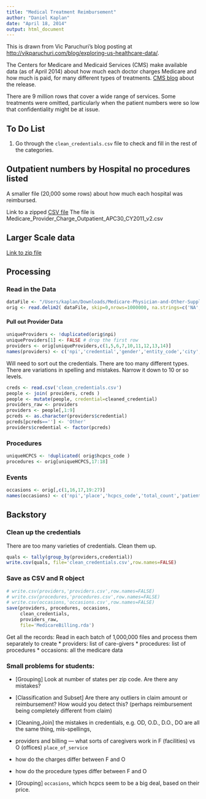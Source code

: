 ```yaml
---
title: "Medical Treatment Reimbursement"
author: "Daniel Kaplan"
date: "April 18, 2014"
output: html_document
---
```


This is drawn from Vic Paruchuri's blog posting at <http://vikparuchuri.com/blog/exploring-us-healthcare-data/>.

The Centers for Medicare and Medicaid Services (CMS) make available data (as of April 2014) about how much each doctor charges Medicare and how much is paid, for many different types of treatments.  [CMS blog](http://blog.cms.gov/2014/04/09/historic-release-of-data-delivers-unprecedented-transparency-on-the-medical-services-physicians-provide-and-how-much-they-are-paid/) about the release.

There are 9 million rows that cover a wide range of services.  Some treatments were omitted, particularly when the patient numbers were so low that confidentiality might be at issue.

## To Do List

1. Go through the `clean_credentials.csv` file to check and fill in the rest of the categories.

## Outpatient numbers by Hospital no procedures listed

A smaller file (20,000 some rows) about how much each hospital was reimbursed.

Link to a zipped [CSV file](http://www.cms.gov/Research-Statistics-Data-and-Systems/Statistics-Trends-and-Reports/Medicare-Provider-Charge-Data/Downloads/OPPS_APC_CSV.zip)  The file is Medicare_Provider_Charge_Outpatient_APC30_CY2011_v2.csv

## Larger Scale data

[Link to zip file](http://www.cms.gov/apps/ama/license-2011.asp?file=http://download.cms.gov/Research-Statistics-Data-and-Systems/Statistics-Trends-and-Reports/Medicare-Provider-Charge-Data/Downloads/Medicare-Physician-and-Other-Supplier-PUF-CY2012.zip)

## Processing

### Read in the Data

```r
dataFile <- "/Users/kaplan/Downloads/Medicare-Physician-and-Other-Supplier-PUF-CY2012/Medicare-Physician-and-Other-Supplier-PUF-CY2012.txt"
orig <- read.delim2( dataFile, skip=0,nrows=1000000, na.strings=c('NA','') )
```

#### Pull out Provider Data

```r
uniqueProviders <- !duplicated(orig$npi)
uniqueProviders[1] <- FALSE # drop the first row
providers <- orig[uniqueProviders,c(1,5,6,7,10,11,12,13,14)]
names(providers) <- c('npi','credential','gender','entity_code','city','zip','state','country','provider_type')
```

Will need to sort out the credentials.  There are too many different types. There are variations in spelling and mistakes.  Narrow it down to 10 or so levels.

```r
creds <- read.csv('clean_credentials.csv')
people <- join( providers, creds )
people <- mutate(people, credential=cleaned_credential)
providers_raw <- providers
providers <- people[,1:9]
pcreds <- as.character(providers$credential)
pcreds[pcreds==''] <- 'Other'
providers$credential <- factor(pcreds)
```

### Procedures

```r
uniqueHCPCS <- !duplicated( orig$hcpcs_code )
procedures <- orig[uniqueHCPCS,17:18]
```

### Events

```r
occasions <- orig[,c(1,16,17,19:27)]
names(occasions) <- c('npi','place','hcpcs_code','total_count','patient_count','patient_days','allowed_average','allowed_std','submitted_average','submitted_std','payment_average','payment_std')
```

## Backstory

### Clean up the credentials

There are too many varieties of credentials.  Clean them up.
```r
quals <- tally(group_by(providers,credential))
write.csv(quals, file='clean_credentials.csv',row.names=FALSE)
```

### Save as CSV and R object

```r
# write.csv(providers,'providers.csv',row.names=FALSE)
# write.csv(procedures,'procedures.csv',row.names=FALSE)
# write.csv(occasions,'occasions.csv',row.names=FALSE)
save(providers, procedures, occasions,
     clean_credentials, 
     providers_raw,
     file='MedicareBilling.rda')
```





Get all the records: Read in each batch of 1,000,000 files and process them separately to create
* providers: list of care-givers
* procedures: list of procedures
* occasions: all the medicare data



### Small problems for students: 

* [Grouping] Look at number of states per zip code.  Are there any mistakes?
* [Classification and Subset] Are there any outliers in claim amount or reimbursement?  How would you detect this?  (perhaps reimbursement being completely different from claim)
* [Cleaning,Join] the mistakes in credentials, e.g. OD, O.D., D.O., DO are all the same thing, mis-spellings, 

* providers and billing --- what sorts of caregivers work in F (facilities) vs O (offices) `place_of_service`
* how do the charges differ between F and O
* how do the procedure types differ between F and O

* [Grouping] `occasions`, which hcpcs seem to be a big deal, based on their price.
